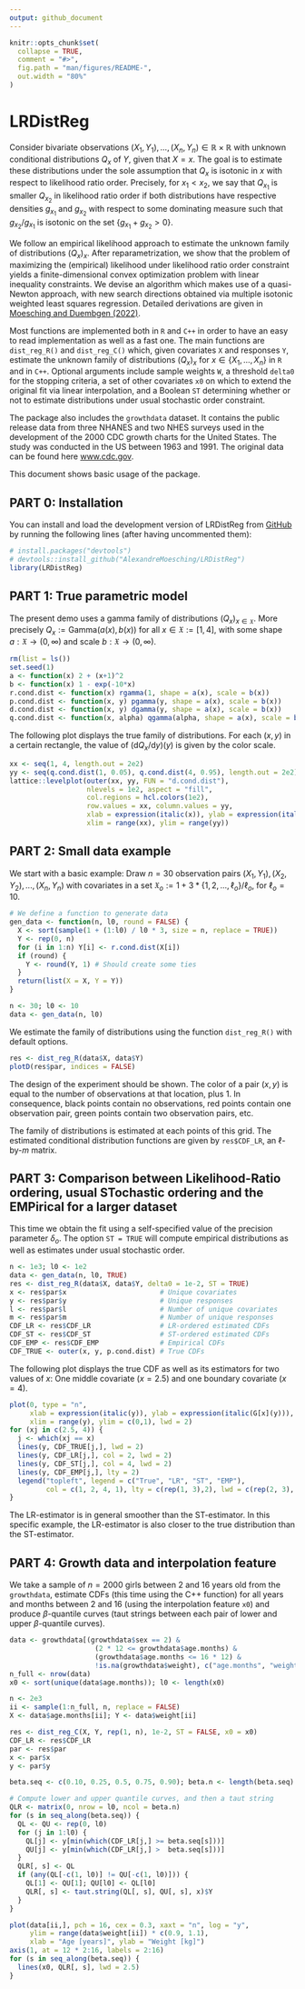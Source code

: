 ```yaml
---
output: github_document
---
```


<!-- README.md is generated from README.Rmd. Please edit that file -->

```r
knitr::opts_chunk$set(
  collapse = TRUE,
  comment = "#>",
  fig.path = "man/figures/README-",
  out.width = "80%"
)
```

# LRDistReg

<!-- badges: start -->
<!-- badges: end -->

Consider bivariate observations $(X_1, Y_1), \ldots , (X_n, Y_n) \in \mathbb{R}\times\mathbb{R}$ with unknown conditional distributions $Q_x$ of $Y$, given that $X = x$. The goal is to estimate these distributions under the sole assumption that $Q_x$ is isotonic in $x$ with respect to likelihood ratio order. Precisely, for $x_1 < x_2$, we say that $Q_{x_1}$ is smaller $Q_{x_2}$ in likelihood ratio order if both distributions have respective densities $g_{x_1}$ and $g_{x_2}$ with respect to some dominating measure such that $g_{x_2} / g_{x_1}$ is isotonic on the set $\{g_{x_1} + g_{x_2} > 0\}$.

We follow an empirical likelihood approach to estimate the unknown family
of distributions $(Q_x)_x$. After reparametrization, we show that the problem of maximizing the (empirical) likelihood under likelihood ratio order constraint yields a finite-dimensional convex optimization problem with linear inequality
constraints. We devise an algorithm which makes use of a quasi-Newton
approach, with new search directions obtained via multiple isotonic weighted least squares regression. Detailed derivations are given in [Moesching and Duembgen (2022)](https://arxiv.org/abs/2007.11521).

Most functions are implemented both in `R` and `C++` in order to have an easy to read implementation as well as a fast one. The main functions are `dist_reg_R()` and `dist_reg_C()` which, given covariates `X` and responses `Y`, estimate the unknown family of distributions $(Q_x)_x$ for $x\in\{X_1,\ldots,X_n\}$ in `R` and in `C++`. Optional arguments include sample weights `W`, a threshold `delta0` for the stopping criteria, a set of other covariates `x0` on which to extend the original fit via linear interpolation, and a Boolean `ST` determining whether or not to estimate distributions under usual stochastic order constraint.

The package also includes the `growthdata` dataset. It contains the public release data from three NHANES and two NHES surveys used in the development of the 2000 CDC growth charts for the United States. The study was conducted in the US between 1963 and 1991. The original data can be found here [www.cdc.gov](https://wwwn.cdc.gov/nchs/nhanes/nhanes3/DataFiles.aspx).

This document shows basic usage of the package.

## PART 0: Installation

You can install and load the development version of LRDistReg from [GitHub](https://github.com/AlexandreMoesching/LRDistReg) by running the following lines (after having uncommented them):

```r
# install.packages("devtools")
# devtools::install_github("AlexandreMoesching/LRDistReg")
library(LRDistReg)
```

## PART 1: True parametric model

The present demo uses a gamma family of distributions $(Q_x)_{x\in \mathfrak{X}}$. More precisely
$Q_x := \mathrm{Gamma}\bigl(a(x), b(x)\bigr)$ for all $x \in \mathfrak{X} := [1,4]$, with some shape $a: \mathfrak{X} \to (0,\infty)$ and scale $b: \mathfrak{X} \to (0,\infty)$.

```r
rm(list = ls())
set.seed(1)
a <- function(x) 2 + (x+1)^2
b <- function(x) 1 - exp(-10*x)
r.cond.dist <- function(x) rgamma(1, shape = a(x), scale = b(x))
p.cond.dist <- function(x, y) pgamma(y, shape = a(x), scale = b(x))
d.cond.dist <- function(x, y) dgamma(y, shape = a(x), scale = b(x))
q.cond.dist <- function(x, alpha) qgamma(alpha, shape = a(x), scale = b(x))
```

The following plot displays the true family of distributions. For each $(x,y)$ in a certain rectangle, the value of $(\mathrm{d}Q_x/\mathrm{d}y)(y)$ is given by the color scale.

```r
xx <- seq(1, 4, length.out = 2e2)
yy <- seq(q.cond.dist(1, 0.05), q.cond.dist(4, 0.95), length.out = 2e2)
lattice::levelplot(outer(xx, yy, FUN = "d.cond.dist"), 
                   nlevels = 1e2, aspect = "fill",
                   col.regions = hcl.colors(1e2),
                   row.values = xx, column.values = yy,
                   xlab = expression(italic(x)), ylab = expression(italic(y)),
                   xlim = range(xx), ylim = range(yy))
```

## PART 2: Small data example

We start with a basic example: Draw $n = 30$ observation pairs $(X_1,Y_1),(X_2,Y_2),...,(X_n,Y_n)$ with covariates in a set $\mathfrak{X}_o := 1 + 3*\{1,2,...,\ell_o\}/\ell_o$, for $\ell_o = 10$.

```r
# We define a function to generate data
gen_data <- function(n, l0, round = FALSE) {
  X <- sort(sample(1 + (1:l0) / l0 * 3, size = n, replace = TRUE))
  Y <- rep(0, n)
  for (i in 1:n) Y[i] <- r.cond.dist(X[i])
  if (round) {
    Y <- round(Y, 1) # Should create some ties
  }
  return(list(X = X, Y = Y))
}

n <- 30; l0 <- 10
data <- gen_data(n, l0)
```

We estimate the family of distributions using the function `dist_reg_R()` with default options.

```r
res <- dist_reg_R(data$X, data$Y)
plotD(res$par, indices = FALSE)
```

The design of the experiment should be shown. The color of a pair $(x,y)$ is equal to the number of observations at that location, plus $1$. In consequence, black points contain no observations, red points contain one observation pair, green points contain two observation pairs, etc.

The family of distributions is estimated at each points of this grid. The estimated conditional distribution functions are given by `res$CDF_LR`, an $\ell$-by-$m$ matrix.

## PART 3: Comparison between Likelihood-Ratio ordering, usual STochastic ordering and the EMPirical for a larger dataset

This time we obtain the fit using a self-specified value of the precision parameter $\delta_o$. The option `ST = TRUE` will compute empirical distributions as well as estimates under usual stochastic order.

```r
n <- 1e3; l0 <- 1e2
data <- gen_data(n, l0, TRUE)
res <- dist_reg_R(data$X, data$Y, delta0 = 1e-2, ST = TRUE)
x <- res$par$x                       # Unique covariates 
y <- res$par$y                       # Unique responses
l <- res$par$l                       # Number of unique covariates
m <- res$par$m                       # Number of unique responses
CDF_LR <- res$CDF_LR                 # LR-ordered estimated CDFs
CDF_ST <- res$CDF_ST                 # ST-ordered estimated CDFs
CDF_EMP <- res$CDF_EMP               # Empirical CDFs
CDF_TRUE <- outer(x, y, p.cond.dist) # True CDFs
```

The following plot displays the true CDF as well as its estimators for two values of $x$: One middle covariate ($x = 2.5$) and one boundary covariate ($x = 4$).

```r
plot(0, type = "n",
     xlab = expression(italic(y)), ylab = expression(italic(G[x](y))),
     xlim = range(y), ylim = c(0,1), lwd = 2)
for (xj in c(2.5, 4)) {
  j <- which(xj == x)
  lines(y, CDF_TRUE[j,], lwd = 2)
  lines(y, CDF_LR[j,], col = 2, lwd = 2)
  lines(y, CDF_ST[j,], col = 4, lwd = 2)
  lines(y, CDF_EMP[j,], lty = 2)
  legend("topleft", legend = c("True", "LR", "ST", "EMP"),
         col = c(1, 2, 4, 1), lty = c(rep(1, 3),2), lwd = c(rep(2, 3), 1))
}
```

The LR-estimator is in general smoother than the ST-estimator. In this specific example, the LR-estimator is also closer to the true distribution than the ST-estimator.

## PART 4: Growth data and interpolation feature

We take a sample of $n=2000$ girls between $2$ and $16$ years old from the `growthdata`, estimate CDFs (this time using the C++ function) for all years and months between $2$ and $16$ (using the interpolation feature `x0`) and produce $\beta$-quantile curves (taut strings between each pair of lower and upper $\beta$-quantile curves).

```r
data <- growthdata[(growthdata$sex == 2) &
                     (2 * 12 <= growthdata$age.months) & 
                     (growthdata$age.months <= 16 * 12) &
                     !is.na(growthdata$weight), c("age.months", "weight")]
n_full <- nrow(data)
x0 <- sort(unique(data$age.months)); l0 <- length(x0)

n <- 2e3
ii <- sample(1:n_full, n, replace = FALSE)
X <- data$age.months[ii]; Y <- data$weight[ii]

res <- dist_reg_C(X, Y, rep(1, n), 1e-2, ST = FALSE, x0 = x0)
CDF_LR <- res$CDF_LR
par <- res$par
x <- par$x
y <- par$y

beta.seq <- c(0.10, 0.25, 0.5, 0.75, 0.90); beta.n <- length(beta.seq)

# Compute lower and upper quantile curves, and then a taut string
QLR <- matrix(0, nrow = l0, ncol = beta.n)
for (s in seq_along(beta.seq)) {
  QL <- QU <- rep(0, l0)
  for (j in 1:l0) {
    QL[j] <- y[min(which(CDF_LR[j,] >= beta.seq[s]))]
    QU[j] <- y[min(which(CDF_LR[j,] >  beta.seq[s]))]
  }
  QLR[, s] <- QL
  if (any(QL[-c(1, l0)] != QU[-c(1, l0)])) {
    QL[1] <- QU[1]; QU[l0] <- QL[l0]
    QLR[, s] <- taut.string(QL[, s], QU[, s], x)$Y
  }
}

plot(data[ii,], pch = 16, cex = 0.3, xaxt = "n", log = "y",
     ylim = range(data$weight[ii]) * c(0.9, 1.1),
     xlab = "Age [years]", ylab = "Weight [kg]")
axis(1, at = 12 * 2:16, labels = 2:16)
for (s in seq_along(beta.seq)) {
  lines(x0, QLR[, s], lwd = 2.5)
}
```
